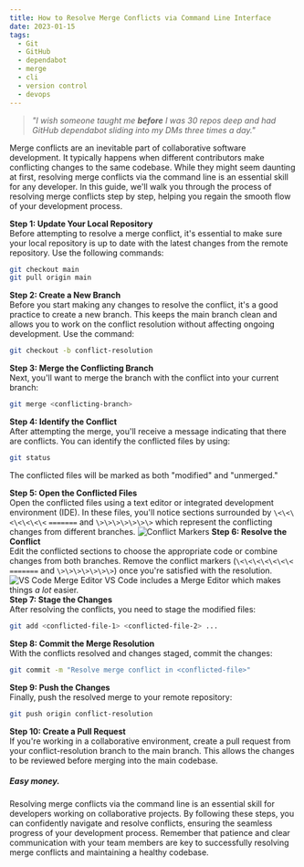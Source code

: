```yaml
---
title: How to Resolve Merge Conflicts via Command Line Interface
date: 2023-01-15
tags:
  - Git
  - GitHub
  - dependabot
  - merge
  - cli
  - version control
  - devops
---
```

> *"I wish someone taught me **before** I was 30 repos deep and had GitHub dependabot sliding into my DMs three times a day."*  

Merge conflicts are an inevitable part of collaborative software development. It typically happens when different contributors make conflicting changes to the same codebase. While they might seem daunting at first, resolving merge conflicts via the command line is an essential skill for any developer. In this guide, we'll walk you through the process of resolving merge conflicts step by step, helping you regain the smooth flow of your development process.  

**Step 1: Update Your Local Repository**  
Before attempting to resolve a merge conflict, it's essential to make sure your local repository is up to date with the latest changes from the remote repository. Use the following commands:
```bash
git checkout main
git pull origin main
```

**Step 2: Create a New Branch**  
Before you start making any changes to resolve the conflict, it's a good practice to create a new branch. This keeps the main branch clean and allows you to work on the conflict resolution without affecting ongoing development. Use the command:

```bash
git checkout -b conflict-resolution
```
**Step 3: Merge the Conflicting Branch**  
Next, you'll want to merge the branch with the conflict into your current branch:

```bash
git merge <conflicting-branch>
```

**Step 4: Identify the Conflict**  
After attempting the merge, you'll receive a message indicating that there are conflicts. You can identify the conflicted files by using:

```bash
git status
```

The conflicted files will be marked as both "modified" and "unmerged."

**Step 5: Open the Conflicted Files**  
Open the conflicted files using a text editor or integrated development environment (IDE). In these files, you'll notice sections surrounded by  `\<\<\<\<\<\<\<` `=======` and `\>\>\>\>\>\>\>` which represent the conflicting changes from different branches.
![Conflict Markers](./conflict-markers.jpg)
**Step 6: Resolve the Conflict**  
Edit the conflicted sections to choose the appropriate code or combine changes from both branches. Remove the conflict markers (`\<\<\<\<\<\<\<` `=======` and `\>\>\>\>\>\>\>`) once you're satisfied with the resolution.  
![VS Code Merge Editor](./merge-conflicts-vscode.jpg)
VS Code includes a Merge Editor which makes things *a lot* easier.  
**Step 7: Stage the Changes**  
After resolving the conflicts, you need to stage the modified files:

```bash
git add <conflicted-file-1> <conflicted-file-2> ...
```

**Step 8: Commit the Merge Resolution**  
With the conflicts resolved and changes staged, commit the changes:

```bash
git commit -m "Resolve merge conflict in <conflicted-file>"
```

**Step 9: Push the Changes**  
Finally, push the resolved merge to your remote repository:

```bash
git push origin conflict-resolution
```

**Step 10: Create a Pull Request**  
If you're working in a collaborative environment, create a pull request from your conflict-resolution branch to the main branch. This allows the changes to be reviewed before merging into the main codebase.

##### ***Easy money.***
Resolving merge conflicts via the command line is an essential skill for developers working on collaborative projects. By following these steps, you can confidently navigate and resolve conflicts, ensuring the seamless progress of your development process. Remember that patience and clear communication with your team members are key to successfully resolving merge conflicts and maintaining a healthy codebase.